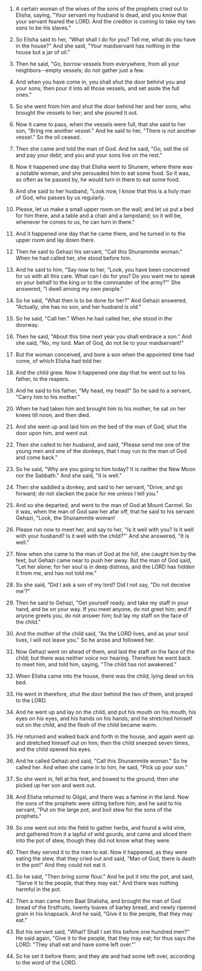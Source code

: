 
1. A certain woman of the wives of the sons of the prophets cried out to Elisha, saying, "Your servant my husband is dead, and you know that your servant feared the LORD. And the creditor is coming to take my two sons to be his slaves."

2. So Elisha said to her, "What shall I do for you? Tell me, what do you have in the house?" And she said, "Your maidservant has nothing in the house but a jar of oil."

3. Then he said, "Go, borrow vessels from everywhere, from all your neighbors--empty vessels; do not gather just a few.

4. And when you have come in, you shall shut the door behind you and your sons; then pour it into all those vessels, and set aside the full ones."

5. So she went from him and shut the door behind her and her sons, who brought the vessels to her; and she poured it out.

6. Now it came to pass, when the vessels were full, that she said to her son, "Bring me another vessel." And he said to her, "There is not another vessel." So the oil ceased.

7. Then she came and told the man of God. And he said, "Go, sell the oil and pay your debt; and you and your sons live on the rest."

8. Now it happened one day that Elisha went to Shunem, where there was a notable woman, and she persuaded him to eat some food. So it was, as often as he passed by, he would turn in there to eat some food.

9. And she said to her husband, "Look now, I know that this is a holy man of God, who passes by us regularly.

10. Please, let us make a small upper room on the wall; and let us put a bed for him there, and a table and a chair and a lampstand; so it will be, whenever he comes to us, he can turn in there."

11. And it happened one day that he came there, and he turned in to the upper room and lay down there.

12. Then he said to Gehazi his servant, "Call this Shunammite woman." When he had called her, she stood before him.

13. And he said to him, "Say now to her, "Look, you have been concerned for us with all this care. What can I do for you? Do you want me to speak on your behalf to the king or to the commander of the army?"' She answered, "I dwell among my own people."

14. So he said, "What then is to be done for her?" And Gehazi answered, "Actually, she has no son, and her husband is old."

15. So he said, "Call her." When he had called her, she stood in the doorway.

16. Then he said, "About this time next year you shall embrace a son." And she said, "No, my lord. Man of God, do not lie to your maidservant!"

17. But the woman conceived, and bore a son when the appointed time had come, of which Elisha had told her.

18. And the child grew. Now it happened one day that he went out to his father, to the reapers.

19. And he said to his father, "My head, my head!" So he said to a servant, "Carry him to his mother."

20. When he had taken him and brought him to his mother, he sat on her knees till noon, and then died.

21. And she went up and laid him on the bed of the man of God, shut the door upon him, and went out.

22. Then she called to her husband, and said, "Please send me one of the young men and one of the donkeys, that I may run to the man of God and come back."

23. So he said, "Why are you going to him today? It is neither the New Moon nor the Sabbath." And she said, "It is well."

24. Then she saddled a donkey, and said to her servant, "Drive, and go forward; do not slacken the pace for me unless I tell you."

25. And so she departed, and went to the man of God at Mount Carmel. So it was, when the man of God saw her afar off, that he said to his servant Gehazi, "Look, the Shunammite woman!

26. Please run now to meet her, and say to her, "Is it well with you? Is it well with your husband? Is it well with the child?"' And she answered, "It is well."

27. Now when she came to the man of God at the hill, she caught him by the feet, but Gehazi came near to push her away. But the man of God said, "Let her alone; for her soul is in deep distress, and the LORD has hidden it from me, and has not told me."

28. So she said, "Did I ask a son of my lord? Did I not say, "Do not deceive me'?"

29. Then he said to Gehazi, "Get yourself ready, and take my staff in your hand, and be on your way. If you meet anyone, do not greet him; and if anyone greets you, do not answer him; but lay my staff on the face of the child."

30. And the mother of the child said, "As the LORD lives, and as your soul lives, I will not leave you." So he arose and followed her.

31. Now Gehazi went on ahead of them, and laid the staff on the face of the child; but there was neither voice nor hearing. Therefore he went back to meet him, and told him, saying, "The child has not awakened."

32. When Elisha came into the house, there was the child, lying dead on his bed.

33. He went in therefore, shut the door behind the two of them, and prayed to the LORD.

34. And he went up and lay on the child, and put his mouth on his mouth, his eyes on his eyes, and his hands on his hands; and he stretched himself out on the child, and the flesh of the child became warm.

35. He returned and walked back and forth in the house, and again went up and stretched himself out on him; then the child sneezed seven times, and the child opened his eyes.

36. And he called Gehazi and said, "Call this Shunammite woman." So he called her. And when she came in to him, he said, "Pick up your son."

37. So she went in, fell at his feet, and bowed to the ground; then she picked up her son and went out.

38. And Elisha returned to Gilgal, and there was a famine in the land. Now the sons of the prophets were sitting before him; and he said to his servant, "Put on the large pot, and boil stew for the sons of the prophets."

39. So one went out into the field to gather herbs, and found a wild vine, and gathered from it a lapful of wild gourds, and came and sliced them into the pot of stew, though they did not know what they were.

40. Then they served it to the men to eat. Now it happened, as they were eating the stew, that they cried out and said, "Man of God, there is death in the pot!" And they could not eat it.

41. So he said, "Then bring some flour." And he put it into the pot, and said, "Serve it to the people, that they may eat." And there was nothing harmful in the pot.

42. Then a man came from Baal Shalisha, and brought the man of God bread of the firstfruits, twenty loaves of barley bread, and newly ripened grain in his knapsack. And he said, "Give it to the people, that they may eat."

43. But his servant said, "What? Shall I set this before one hundred men?" He said again, "Give it to the people, that they may eat; for thus says the LORD: "They shall eat and have some left over."'

44. So he set it before them; and they ate and had some left over, according to the word of the LORD.


